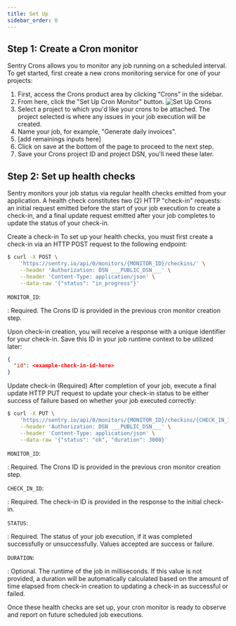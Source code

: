 ```yaml
---
title: Set Up
sidebar_order: 0
---
```


## Step 1: Create a Cron monitor

Sentry Crons allows you to monitor any job running on a scheduled interval. To get started, first create a new crons monitoring service for one of your projects:

1. First, access the Crons product area by clicking “Crons” in the sidebar.
2. From here, click the "Set Up Cron Monitor" button.
    ![Set Up Crons](cron-setup.png)
3. Select a project to which you'd like your crons to be attached. The project selected is where any issues in your job execution will be created.
4. Name your job, for example, "Generate daily invoices".
5. [add remainings inputs here]
6. Click on save at the bottom of the page to proceed to the next step.
7. Save your Crons project ID and project DSN, you'll need these later.

## Step 2: Set up health checks

Sentry monitors your job status via regular health checks emitted from your application. A health check constitutes two (2) HTTP "check-in" requests: an initial request emitted before the start of your job execution to create a check-in, and a final update request emitted after your job completes to update the status of your check-in.

Create a check-in
To set up your health checks, you must first create a check-in via an HTTP POST request to the following endpoint:

```bash {tabTitle: curl}
$ curl -X POST \
    'https://sentry.io/api/0/monitors/{MONITOR_ID}/checkins/' \
    --header 'Authorization: DSN ___PUBLIC_DSN___' \
    --header 'Content-Type: application/json' \
    --data-raw '{"status": "in_progress"}'
```

`MONITOR_ID`:

: Required. The Crons ID is provided in the previous cron monitor creation step.

Upon check-in creation, you will receive a response with a unique identifier for your check-in. Save this ID in your job runtime context to be utilized later:

```json
{
  "id": <example-check-in-id-here>
}
```

Update check-in (Required)
After completion of your job, execute a final update HTTP PUT request to update your check-in status to be either success of failure based on whether your job executed correctly:

```bash {tabTitle: curl}
$ curl -X PUT \
    'https://sentry.io/api/0/monitors/{MONITOR_ID}/checkins/{CHECK_IN_ID}/' \
    --header 'Authorization: DSN ___PUBLIC_DSN___' \
    --header 'Content-Type: application/json' \
    --data-raw '{"status": "ok", "duration": 3000}'
```

`MONITOR_ID`:

: Required. The Crons ID is provided in the previous cron monitor creation step.

`CHECK_IN_ID`:

: Required. The check-in ID is provided in the response to the initial check-in.

`STATUS`:

: Required. The status of your job execution, if it was completed successfully or unsuccessfully. Values accepted are success or failure.

`DURATION`:

: Optional. The runtime of the job in milliseconds. If this value is not provided, a duration will be automatically calculated based on the amount of time elapsed from check-in creation to updating a check-in as successful or failed.

Once these health checks are set up, your cron monitor is ready to observe and report on future scheduled job executions.
